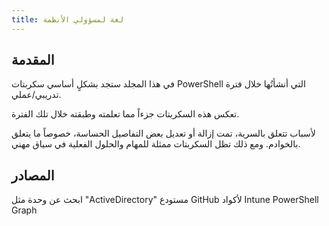 ```yaml
---
title: لغة لمسؤولي الأنظمة
---
```


## المقدمة

في هذا المجلد ستجد بشكلٍ أساسي سكربتات PowerShell التي أنشأتُها خلال فترة تدريبي/عملي.

تعكس هذه السكربتات جزءاً مما تعلمته وطبقته خلال تلك الفترة.

لأسباب تتعلق بالسرية، تمت إزالة أو تعديل بعض التفاصيل الحساسة، خصوصاً ما يتعلق بالخوادم. ومع ذلك تظل السكربتات ممثلة للمهام والحلول الفعلية في سياق مهني.

<LearningCycle lang="ar" />
<CultureCycle lang="ar" />

## المصادر
<Cards>
  <Card href="https://learn.microsoft.com/en-us/powershell/module/?view=windowsserver2025-ps" title="مايكروسوفت PowerShell">
    ابحث عن وحدة مثل "ActiveDirectory"
  </Card>

  <Card href="https://github.com/MSEndpointMgr/IntuneWin32App" title="MS IntuneWin32App">
    مستودع GitHub لأكواد Intune PowerShell Graph
  </Card>
</Cards>
